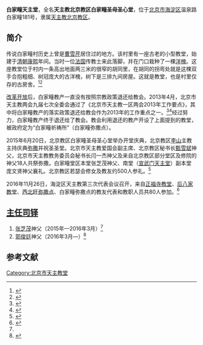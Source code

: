 '''白家疃天主堂'''，全名'''天主教北京教区白家疃圣母圣心堂'''，位于[[北京市|北京市]][[海淀区|海淀区]]温泉路白家疃181号，隶属[[天主教北京教区|天主教北京教区]]。

==简介==
传说白家疃村历史上曾是[[曹雪芹|曹雪芹]]居住过的地方。该村里有一座古老的小型教堂，始建于[[清朝|清朝]][[康熙|康熙]]年间。当时一位[[法国|法国]]传教士来此落脚，并在门口栽种了一棵[[洋槐|洋槐]]。这座教堂位于村内一条高出地面两三米的很窄的胡同里，在胡同的拐弯处就是这棵双手合抱粗细、树冠庞大的古洋槐，树下是三排九间房屋。这就是教堂，也是村里仅存的古房舍。<ref>{{Cite web |url = http://guoxue.ifeng.com/a/20160225/47580760_0.shtml |title = “红迷”寻梦白家疃：曹雪芹的终了之地 |author =  |date = 2016-02-25 |publisher = 凤凰网 |language =  |accessdate =  |quote =  |archive-date = 2019-06-11 |archive-url = https://web.archive.org/web/20190611235150/https://guoxue.ifeng.com/a/20160225/47580760_0.shtml |dead-url = no }}</ref><ref>{{Cite web |url = http://news.163.com/16/0225/03/BGKV45Q500014AED.html |title = 寻梦白家疃 |author =  |date =2016-02-25  |publisher =网易  |language =  |accessdate =  |quote =  }}</ref>

[[改革开放|改革开放]]后，白家疃教产一直没有按照宗教政策退还给教会。2013年4月，北京市天主教两会九届七次全委会通过了《北京市天主教一区两会2013年工作要点》，其中将白家疃教产的落实政策退还给教会作为2013年的工作重点之一。<ref>{{Cite web |url = http://www.tianguangbao.org/2013.5.1/6.htm |title = 北京市天主教一区两会2013年工作要点 |author =  |date = 2013-05-01 |publisher =天光  |language =  |accessdate =  |quote =  }}</ref><ref>{{Cite web |url = http://www.tianguangbao.org/2013.4.15/22.htm |title = 全面提升神职人员素质 重塑基督圣善形象——在北京市天主教两会九届七次全委会上的讲话（2013年4月9日） |author = 李山 |date = 2013-04-15 |publisher = 天光 |language =  |accessdate =  |quote =  }}</ref>经过努力，白家疃教产终于退还给了教会。教会利用退还的教产开设了上面提到的教堂，被政府定为“白家疃祈祷所”（白家疃弥撒点）。

2015年6月20日，北京教区白家疃圣母圣心堂举办开堂庆典，北京教区[[李山_(1965年)|李山]]主教主持庆典[[弥撒|弥撒]]并祝圣圣堂。北京市天主教爱国会副主席、北京教区秘书长[[甄雪斌|甄雪斌]]神父，北京市天主教教务委员会秘书长闫一杰神父及来自北京教区部分堂区及修院的神父18人共祭弥撒。白家疃堂区本堂张芝茂神父、南堂（[[宣武门天主堂|宣武门天主堂]]）副本堂庞文贤神父襄礼。北京教区若瑟会修女及教友约500人参礼。<ref name=dsj>{{Cite web |url = http://www.tianguangbao.org/2016.3.15/1.htm |title = 2015年大事记（四） |author =  |date =  2016-03-15|publisher = 天光 |language =  |accessdate =  |quote =  }}</ref>

2016年11月26日，海淀区天主教第三次代表会议召开，来自[[正福寺天主堂|正福寺教堂]]、[[北京天主教神哲学院|后八家教堂]]、[[西北旺天主堂|西北旺弥撒点]]、白家疃弥撒点的教友代表和教职人员共80人参加。<ref>{{Cite web|url =http://www.beijing.gov.cn/zfzx/qxrd/hdq/201611/t20161129_1324614.htm|title =海淀区天主教第三次代表会议召开|author =|date =2016-11-29|publisher =首都之窗|language =|accessdate =|quote =|deadurl =yes|archiveurl =https://web.archive.org/web/20161227055517/http://www.beijing.gov.cn/zfzx/qxrd/hdq/201611/t20161129_1324614.htm|archivedate =2016-12-27}}</ref>

==[[主任司铎|主任司铎]]==
#[[张芝茂|张芝茂]]神父（2015年—2016年3月）<ref name=dsj/>
#[[郭俊廷_(北京神父)|郭俊廷]]神父（2016年3月—）<ref>{{Cite web |url = http://www.chinacatholic.org/News/show/id/34764.html |title = 北京：天主教北京教区神职人员2016年最新调动名单 |author =  |date = 2016-03-31 |publisher = 信德网 |language =  |accessdate =  |quote =  |archive-date = 2016-12-26 |archive-url = https://web.archive.org/web/20161226060200/http://www.chinacatholic.org/News/show/id/34764.html |dead-url = no }}</ref>

==参考文献==
{{reflist}}

{{北京教堂}}
[[Category:北京市天主教堂|Category:北京市天主教堂]]